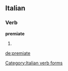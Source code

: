 ==Italian==

===Verb===
'''premiate'''

# {{form of|[[second-person|Second-person]] [[plural]] [[present subjunctive]]|[[premere#Italian|premere]]|lang=Italian}}

[[Category:Italian verb forms]]

[[de:premiate]]
